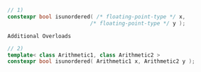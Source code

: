 ```cpp
// 1)
constexpr bool isunordered( /* floating-point-type */ x,
                          /* floating-point-type */ y );
```

`Additional Overloads`

```cpp
// 2)
template< class Arithmetic1, class Arithmetic2 >
constexpr bool isunordered( Arithmetic1 x, Arithmetic2 y );
```